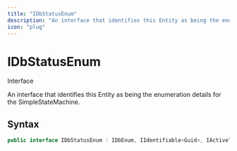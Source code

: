 ```yaml
---
title: "IDbStatusEnum"
description: "An interface that identifies this Entity as being the enumeration details for the SimpleStateMachine."
icon: "plug"
---
```


# IDbStatusEnum

<Badge variant="outline">Interface</Badge>

An interface that identifies this Entity as being the enumeration details for the SimpleStateMachine.

## Syntax

```csharp
public interface IDbStatusEnum : IDbEnum, IIdentifiable<Guid>, IActiveTrackable, IHumanReadable, ISortable
```

